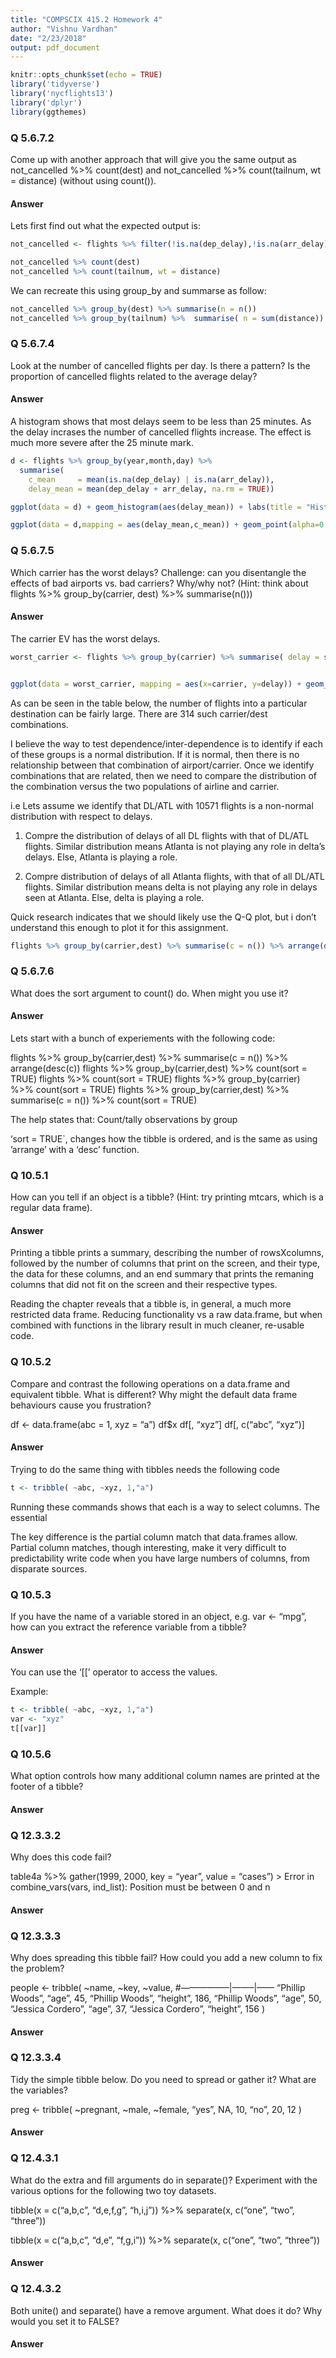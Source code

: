 ```yaml
---
title: "COMPSCIX 415.2 Homework 4"
author: "Vishnu Vardhan"
date: "2/23/2018"
output: pdf_document
---
```


```r
knitr::opts_chunk$set(echo = TRUE)
library('tidyverse')
library('nycflights13')
library('dplyr')
library(ggthemes)
```


### Q 5.6.7.2
Come up with another approach that will give you the same output as not_cancelled %>% count(dest) and not_cancelled %>% count(tailnum, wt = distance) (without using count()).

#### Answer

Lets first find out what the expected output is:

```r
not_cancelled <- flights %>% filter(!is.na(dep_delay),!is.na(arr_delay))

not_cancelled %>% count(dest)
not_cancelled %>% count(tailnum, wt = distance)
```


We can recreate this using group_by and summarse as follow:

```r
not_cancelled %>% group_by(dest) %>% summarise(n = n())
not_cancelled %>% group_by(tailnum) %>%  summarise( n = sum(distance))
```




### Q 5.6.7.4
Look at the number of cancelled flights per day. Is there a pattern? Is the proportion of cancelled flights related to the average delay?

#### Answer

A histogram shows that most delays seem to be less than 25 minutes. As the delay incrases the number of cancelled flights increase. The effect is much more severe after the 25 minute mark.

```r
d <- flights %>% group_by(year,month,day) %>% 
  summarise( 
    c_mean     = mean(is.na(dep_delay) | is.na(arr_delay)), 
    delay_mean = mean(dep_delay + arr_delay, na.rm = TRUE))

ggplot(data = d) + geom_histogram(aes(delay_mean)) + labs(title = "Histogram of average Daily Delay", x = "Avg daily delay") + theme_bw()

ggplot(data = d,mapping = aes(delay_mean,c_mean)) + geom_point(alpha=0.2) + labs(y = "Propotion of cancelled flights", x = "Avg daily delay") + theme_bw()


```


### Q 5.6.7.5
Which carrier has the worst delays? Challenge: can you disentangle the effects of bad airports vs. bad carriers? Why/why not? (Hint: think about flights %>% group_by(carrier, dest) %>% summarise(n()))

#### Answer

The carrier EV has the worst delays.

```r

worst_carrier <- flights %>% group_by(carrier) %>% summarise( delay = sum(dep_delay + arr_delay, na.rm = TRUE))


ggplot(data = worst_carrier, mapping = aes(x=carrier, y=delay)) + geom_col() + theme_bw()
```


As can be seen in the table below, the number of flights into a particular destination can be fairly large. There are 314 such carrier/dest combinations.

I believe the way to test dependence/inter-dependence is to identify if each of these groups is a normal distribution. If it is normal, then there is no relationship between that combination of airport/carrier. Once we identify combinations that are related, then we need to compare the distribution of the combination versus the two populations of airline and carrier.

i.e Lets assume we identify that DL/ATL with 10571 flights is a non-normal distribution with respect to delays. 

1. Compre the distribution of delays of all DL flights with that of DL/ATL flights. Similar distribution means Atlanta is not playing any role in delta's delays. Else, Atlanta is playing a role. 

2. Compre distribution of delays of all Atlanta flights, with that of all DL/ATL flights. Similar distribution means delta is not playing any role in delays seen at Atlanta. Else, delta is playing a role. 

Quick research indicates that we should likely use the Q-Q plot, but i don't understand this enough to plot it for this assignment.

```r
flights %>% group_by(carrier,dest) %>% summarise(c = n()) %>% arrange(desc(c))
```





### Q 5.6.7.6
What does the sort argument to count() do. When might you use it?

#### Answer

Lets start with a bunch of experiements with the following code:

flights %>% group_by(carrier,dest) %>% summarise(c = n()) %>% arrange(desc(c))
flights %>% group_by(carrier,dest) %>% count(sort = TRUE)
flights %>% count(sort = TRUE)
flights %>% group_by(carrier) %>% count(sort = TRUE)
flights %>% group_by(carrier,dest) %>% summarise(c = n()) %>% count(sort = TRUE)

The help states that: Count/tally observations by group

'sort = TRUE`, changes how the tibble is ordered, and is the same as using 'arrange' with a 'desc' function.



### Q 10.5.1
How can you tell if an object is a tibble? (Hint: try printing mtcars, which is a regular data frame).

#### Answer

Printing a tibble prints a summary, describing the number of rowsXcolumns, followed by the number of columns that print on the screen, and their type, the data for these columns, and an end summary that prints the remaning columns that did not fit on the screen and their respective types.

Reading the chapter reveals that a tibble is, in general, a much more restricted data frame. Reducing functionality vs a raw data.frame, but when combined with functions in the library result in much cleaner, re-usable code.



### Q 10.5.2
Compare and contrast the following operations on a data.frame and equivalent tibble. What is different? Why might the default data frame behaviours cause you frustration?

df <- data.frame(abc = 1, xyz = "a")
df$x
df[, "xyz"]
df[, c("abc", "xyz")]

#### Answer

Trying to do the same thing with tibbles needs the following code
```r
t <- tribble( ~abc, ~xyz, 1,"a")
```

Running these commands shows that each is a way to select columns. The essential

The key difference is the partial column match that data.frames allow. Partial column matches, though interesting, make it very difficult to predictability write code when you have large numbers of columns, from disparate sources.


### Q 10.5.3
If you have the name of a variable stored in an object, e.g. var <- "mpg", how can you extract the reference variable from a tibble?

#### Answer

You can use the '[[' operator to access the values.

Example:
```r
t <- tribble( ~abc, ~xyz, 1,"a")
var <- "xyz"
t[[var]]
```


### Q 10.5.6
What option controls how many additional column names are printed at the footer of a tibble?

#### Answer


### Q 12.3.3.2
Why does this code fail?

table4a %>% 
  gather(1999, 2000, key = "year", value = "cases")
> Error in combine_vars(vars, ind_list): Position must be between 0 and n

#### Answer



### Q 12.3.3.3
Why does spreading this tibble fail? How could you add a new column to fix the problem?

people <- tribble(
  ~name,             ~key,    ~value,
  #-----------------|--------|------
  "Phillip Woods",   "age",       45,
  "Phillip Woods",   "height",   186,
  "Phillip Woods",   "age",       50,
  "Jessica Cordero", "age",       37,
  "Jessica Cordero", "height",   156
)

#### Answer



### Q 12.3.3.4
Tidy the simple tibble below. Do you need to spread or gather it? What are the variables?

preg <- tribble(
  ~pregnant, ~male, ~female,
  "yes",     NA,    10,
  "no",      20,    12
)

#### Answer


### Q 12.4.3.1
What do the extra and fill arguments do in separate()? Experiment with the various options for the following two toy datasets.

tibble(x = c("a,b,c", "d,e,f,g", "h,i,j")) %>% 
  separate(x, c("one", "two", "three"))

tibble(x = c("a,b,c", "d,e", "f,g,i")) %>% 
  separate(x, c("one", "two", "three"))


#### Answer



### Q 12.4.3.2
Both unite() and separate() have a remove argument. What does it do? Why would you set it to FALSE?


#### Answer


